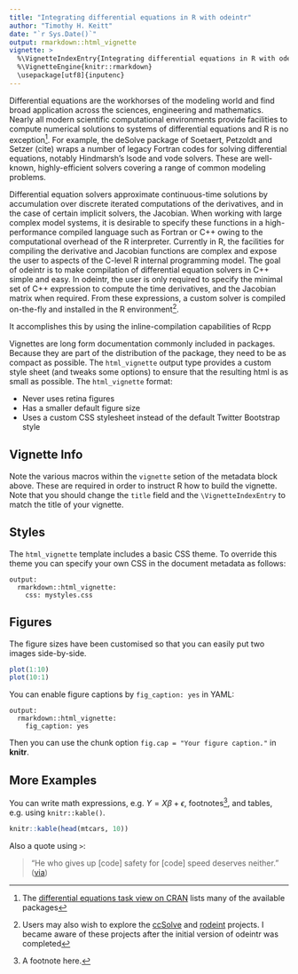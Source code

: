 ```yaml
---
title: "Integrating differential equations in R with odeintr"
author: "Timothy H. Keitt"
date: "`r Sys.Date()`"
output: rmarkdown::html_vignette
vignette: >
  %\VignetteIndexEntry{Integrating differential equations in R with odeintr}
  %\VignetteEngine{knitr::rmarkdown}
  \usepackage[utf8]{inputenc}
---
```


Differential equations are the workhorses of the modeling world and find broad application across the sciences, engineering and mathematics. Nearly all modern scientific computational environments provide facilities to compute numerical solutions to systems of differential equations and R is no exception^[The [differential equations task view on CRAN](http://cran.r-project.org/web/views/DifferentialEquations.html) lists many of the available packages]. For example, the deSolve package of Soetaert, Petzoldt and Setzer (cite) wraps a number of legacy Fortran codes for solving differential equations, notably Hindmarsh's lsode and vode solvers. These are well-known, highly-efficient solvers covering a range of common modeling problems.

Differential equation solvers approximate continuous-time solutions by accumulation over discrete iterated computations of the derivatives, and in the case of certain implicit solvers, the Jacobian. When working with large complex model systems, it is desirable to specify these functions in a high-performance compiled language such as Fortran or C++ owing to the computational overhead of the R interpreter. Currently in R, the facilities for compiling the derivative and Jacobian functions are complex and expose the user to aspects of the C-level R internal programming model. The goal of odeintr is to make compilation of differential equation solvers in C++ simple and easy. In odeintr, the user is only required to specify the minimal set of C++ expression to compute the time derivatives, and the Jacobian matrix when required. From these expressions, a custom solver is compiled on-the-fly and installed in the R environment^[Users may also wish to explore the [ccSolve](https://github.com/karlines/ccSolve) and [rodeint](https://github.com/richfitz/rodeint) projects. I became aware of these projects after the initial version of odeintr was completed].

It accomplishes this by using the inline-compilation capabilities of Rcpp

Vignettes are long form documentation commonly included in packages. Because they are part of the distribution of the package, they need to be as compact as possible. The `html_vignette` output type provides a custom style sheet (and tweaks some options) to ensure that the resulting html is as small as possible. The `html_vignette` format:

- Never uses retina figures
- Has a smaller default figure size
- Uses a custom CSS stylesheet instead of the default Twitter Bootstrap style

## Vignette Info

Note the various macros within the `vignette` setion of the metadata block above. These are required in order to instruct R how to build the vignette. Note that you should change the `title` field and the `\VignetteIndexEntry` to match the title of your vignette.

## Styles

The `html_vignette` template includes a basic CSS theme. To override this theme you can specify your own CSS in the document metadata as follows:

    output: 
      rmarkdown::html_vignette:
        css: mystyles.css

## Figures

The figure sizes have been customised so that you can easily put two images side-by-side. 

```r
plot(1:10)
plot(10:1)
```

You can enable figure captions by `fig_caption: yes` in YAML:

    output:
      rmarkdown::html_vignette:
        fig_caption: yes

Then you can use the chunk option `fig.cap = "Your figure caption."` in **knitr**.

## More Examples

You can write math expressions, e.g. $Y = X\beta + \epsilon$, footnotes^[A footnote here.], and tables, e.g. using `knitr::kable()`.

```r
knitr::kable(head(mtcars, 10))
```

Also a quote using `>`:

> "He who gives up [code] safety for [code] speed deserves neither."
([via](https://twitter.com/hadleywickham/status/504368538874703872))
